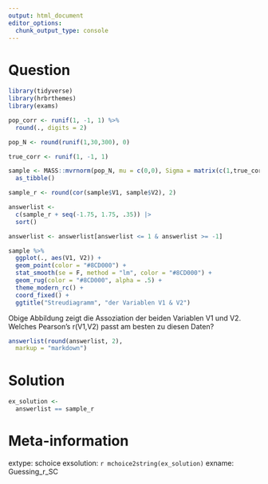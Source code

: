```yaml
---
output: html_document
editor_options: 
  chunk_output_type: console
---
```

Question
========
```r
library(tidyverse)
library(hrbrthemes)
library(exams)

pop_corr <- runif(1, -1, 1) %>% 
  round(., digits = 2)

pop_N <- round(runif(1,30,300), 0)

true_corr <- runif(1, -1, 1)

sample <- MASS::mvrnorm(pop_N, mu = c(0,0), Sigma = matrix(c(1,true_corr,true_corr,1),2,2)) %>% 
  as_tibble()

sample_r <- round(cor(sample$V1, sample$V2), 2)

answerlist <- 
  c(sample_r + seq(-1.75, 1.75, .35)) |> 
  sort() 

answerlist <- answerlist[answerlist <= 1 & answerlist >= -1]

sample %>% 
  ggplot(., aes(V1, V2)) + 
  geom_point(color = "#8CD000") +
  stat_smooth(se = F, method = "lm", color = "#8CD000") +
  geom_rug(color = "#8CD000", alpha = .5) + 
  theme_modern_rc() + 
  coord_fixed() +
  ggtitle("Streudiagramm", "der Variablen V1 & V2")
```

Obige Abbildung zeigt die Assoziation der beiden Variablen V1 und V2. Welches Pearson's r(V1,V2) passt am besten zu diesen Daten? 

```r
answerlist(round(answerlist, 2),
  markup = "markdown")
```

Solution
========

```r
ex_solution <- 
  answerlist == sample_r
```



Meta-information
================
extype: schoice
exsolution: `r mchoice2string(ex_solution)`
exname: Guessing_r_SC